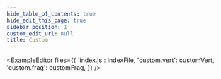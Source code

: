 ```yaml
---
hide_table_of_contents: true
hide_edit_this_page: true
sidebar_position: 1
custom_edit_url: null
title: Custom
---
```



<ExampleEditor
  files={{
    'index.js': IndexFile,
    'custom.vert': customVert,
    'custom.frag': customFrag,
  }}
/>
